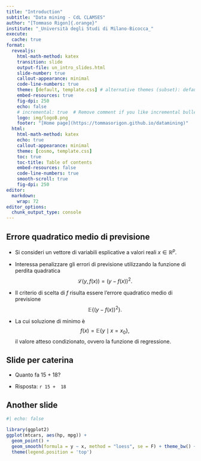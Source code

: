 ```yaml
---
title: "Introduction"
subtitle: "Data mining - CdL CLAMSES"
author: "[Tommaso Rigon]{.orange}"
institute: "_Università degli Studi di Milano-Bicocca_"
execute:
  cache: true
format:
  revealjs:
    html-math-method: katex
    transition: slide
    output-file: un_intro_slides.html
    slide-number: true
    callout-appearance: minimal
    code-line-numbers: true
    theme: [default, template.css] # alternative themes (subset): default, night, dark
    embed-resources: true
    fig-dpi: 250
    echo: false
    # incremental: true  # Remove comment if you like incremental bullet points
    logo: img/logoB.png
    footer: "[Home page](https://tommasorigon.github.io/datamining)"
  html:
    html-math-method: katex
    echo: true
    callout-appearance: minimal
    theme: [cosmo, template.css]
    toc: true
    toc-title: Table of contents
    embed-resources: false
    code-line-numbers: true
    smooth-scroll: true
    fig-dpi: 250
editor: 
  markdown: 
    wrap: 72
editor_options: 
  chunk_output_type: console
---
```


## Errore quadratico medio di previsione

-   Si consideri un vettore di variabili esplicative a valori reali
    $x \in \mathbb{R}^p$.

-   Interessa penalizzare gli errori di previsione utilizzando la
    [funzione di perdita quadratica]{.blue} $$
    \mathscr{L}(y, f(x)) = (y - f(x))^2.
    $$

-   Il criterio di scelta di $f$ risulta essere l'[errore quadratico
    medio]{.orange} di previsione $$
    \mathbb{E}\{(y - f(x))^2 \}.
    $$

-   La cui soluzione di minimo è $$
    f(x) = \mathbb{E}\{y \mid x = x_0\},
    $$ il valore atteso condizionato, ovvero la [funzione di
    regressione]{.blue}.

## Slide per caterina

- Quanto fa 15 + 18?

- Risposta: `r 15 +  18`

## Another slide

```r
#| echo: false

library(ggplot2)
ggplot(mtcars, aes(hp, mpg)) +
  geom_point() +
  geom_smooth(formula = y ~ x, method = "loess", se = F) + theme_bw() + 
  theme(legend.position = 'top')
```
